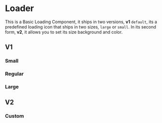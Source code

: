 
<Meta title='Misc/Loader' component={Loader} />


# Loader
This is a Basic Loading Component, it ships in two versions, **v1** `default`, its a predefined loading
icon that ships in two sizes, `large` or `small`. In its second form, **v2**, it allows you to set its size
background and color.


## V1
### Small

<Preview>
  <Story name="Small">
    <Loader size="small"/>
  </Story>
</Preview>

### Regular

<Preview>
  <Story name="Regular">
    <Loader size="regular"/>
  </Story>
</Preview>

### Large

<Preview>
  <Story name="Large">
    <Loader size="large"/>
  </Story>
</Preview>

## V2

### Custom

<Preview>
  <Story name="Custom">
    <Loader type="v2" size="small" color="#ff0057" />
  </Story>
</Preview>


<Props of={Loader} />
